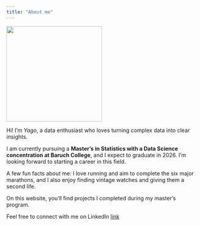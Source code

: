 ```yaml
---
title: "About me"
---
```


![](https://cdn.prod.website-files.com/637e7afd450ee24fb878e5b0/686b5c054aee5acbf1f8d4fc_acb8f103-3305-46d4-8294-2865af94ecd1.png){fig-align="center" width=250 height=250}

Hi! I’m *Yago*, a data enthusiast who loves turning complex data into clear insights.

I am currently pursuing a **Master’s in Statistics with a Data Science concentration at Baruch College**, and I expect to graduate in 2026. I’m looking forward to starting a career in this field.

A few fun facts about me: I love running and aim to complete the six major marathons, and I also enjoy finding vintage watches and giving them a second life.

On this website, you’ll find projects I completed during my master’s program.

Feel free to connect with me on LinkedIn [link](https://www.linkedin.com/in/yagoparada)
